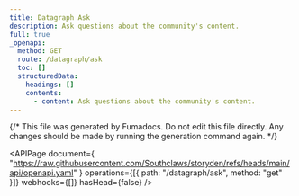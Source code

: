 ```yaml
---
title: Datagraph Ask
description: Ask questions about the community's content.
full: true
_openapi:
  method: GET
  route: /datagraph/ask
  toc: []
  structuredData:
    headings: []
    contents:
      - content: Ask questions about the community's content.
---
```


{/* This file was generated by Fumadocs. Do not edit this file directly. Any changes should be made by running the generation command again. */}

<APIPage
  document={
    "https://raw.githubusercontent.com/Southclaws/storyden/refs/heads/main/api/openapi.yaml"
  }
  operations={[{ path: "/datagraph/ask", method: "get" }]}
  webhooks={[]}
  hasHead={false}
/>
